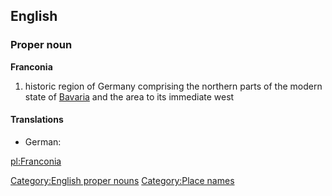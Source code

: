 {{wikipedia}}
==English==
===Proper noun===
'''Franconia'''
# historic region of Germany comprising the northern parts of the modern state of [[Bavaria]] and the area to its immediate west
====Translations====
* German: {{t+|de|Franken}}
[[Category:English proper nouns]]
[[Category:Place names]]

[[pl:Franconia]]